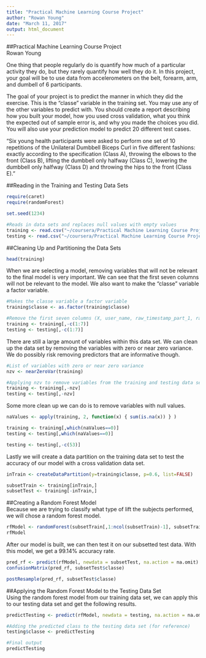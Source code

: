 ```yaml
---
title: "Practical Machine Learning Course Project"
author: "Rowan Young"
date: "March 11, 2017"
output: html_document
---
```


##Practical Machine Learning Course Project  
Rowan Young  

One thing that people regularly do is quantify how much of a particular activity they do, but they rarely quantify how well they do it. In this project, your goal will be to use data from accelerometers on the belt, forearm, arm, and dumbell of 6 participants.  

The goal of your project is to predict the manner in which they did the exercise. This is the "classe" variable in the training set. You may use any of the other variables to predict with. You should create a report describing how you built your model, how you used cross validation, what you think the expected out of sample error is, and why you made the choices you did. You will also use your prediction model to predict 20 different test cases.  

"Six young health participants were asked to perform one set of 10 repetitions of the Unilateral Dumbbell Biceps Curl in five different fashions: exactly according to the specification (Class A), throwing the elbows to the front (Class B), lifting the dumbbell only halfway (Class C), lowering the dumbbell only halfway (Class D) and throwing the hips to the front (Class E)."  

##Reading in the Training and Testing Data Sets  
```r
require(caret)
require(randomForest)

set.seed(1234)

#Reads in data sets and replaces null values with empty values
training <- read.csv("~/coursera/Practical Machine Learning Course Project/pml-training.csv")
testing <- read.csv("~/coursera/Practical Machine Learning Course Project/pml-testing.csv")
```

##Cleaning Up and Partitioning the Data Sets  
```r
head(training)
```
When we are selecting a model, removing variables that will not be relevant to the final model is very important. We can see that the first seven columns will not be relevant to the model. We also want to make the "classe" variable a factor variable.  

```r
#Makes the classe variable a factor variable
training$classe <- as.factor(training$classe)

#Remove the first seven columns (X, user_name, raw_timestamp_part_1, raw_timestamp_part_2, cvtd_timestamp, new_window, and num_window)
training <- training[,-c(1:7)]
testing <- testing[,-c(1:7)]
```

There are still a large amount of variables within this data set. We can clean up the data set by removing the variables with zero or near zero variance. We do possibly risk removing predictors that are informative though.  
```r
#List of variables with zero or near zero variance
nzv <- nearZeroVar(training)

#Applying nzv to remove variables from the training and testing data sets
training <- training[,-nzv]
testing <- testing[,-nzv]
```

Some more clean up we can do is to remove variables with null values.  
```r
naValues <- apply(training, 2, function(x) { sum(is.na(x)) } )

training <- training[,which(naValues==0)]
testing <- testing[,which(naValues==0)]    

testing <- testing[,-c(53)]
```

Lastly we will create a data partition on the training data set to test the accuracy of our model with a cross validation data set.  
```r
inTrain <- createDataPartition(y=training$classe, p=0.6, list=FALSE)

subsetTrain <- training[inTrain,]
subsetTest <- training[-inTrain,]
```

##Creating a Random Forest Model  
Because we are trying to classify what type of lift the subjects performed, we will chose a random forest model.  
```r
rfModel <- randomForest(subsetTrain[,1:ncol(subsetTrain)-1], subsetTrain[,ncol(subsetTrain)])
rfModel
```

After our model is built, we can then test it on our subsetted test data. With this model, we get a 99.14% accuracy rate.  
```r
pred_rf <- predict(rfModel, newdata = subsetTest, na.action = na.omit)
confusionMatrix(pred_rf, subsetTest$classe)

postResample(pred_rf, subsetTest$classe)
```

##Applying the Random Forest Model to the Testing Data Set  
Using the random forest model from our training data set, we can apply this to our testing data set and get the following results.  
```r
predictTesting <- predict(rfModel, newdata = testing, na.action = na.omit)

#Adding the predicted class to the testing data set (for reference)
testing$classe <- predictTesting

#Final output
predictTesting
```